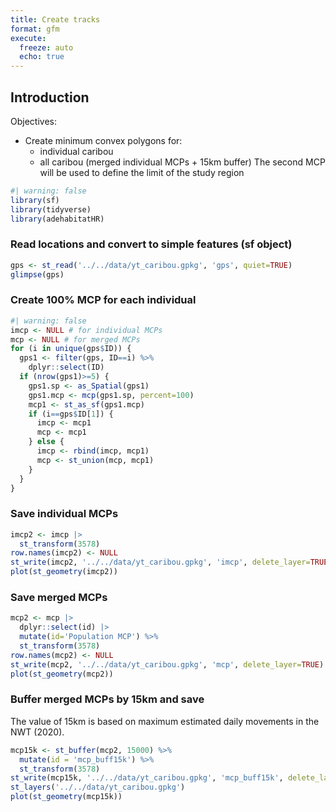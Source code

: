 ```yaml
---
title: Create tracks
format: gfm
execute:
  freeze: auto
  echo: true
---
```


## Introduction

Objectives:

- Create minimum convex polygons for:
  - individual caribou
  - all caribou (merged individual MCPs + 15km buffer)
 The second MCP will be used to define the limit of the study region

```r
#| warning: false
library(sf)
library(tidyverse)
library(adehabitatHR)
```

### Read locations and convert to simple features (sf object)

```r
gps <- st_read('../../data/yt_caribou.gpkg', 'gps', quiet=TRUE)
glimpse(gps)
```

### Create 100% MCP for each individual 

```r
#| warning: false
imcp <- NULL # for individual MCPs
mcp <- NULL # for merged MCPs
for (i in unique(gps$ID)) {
  gps1 <- filter(gps, ID==i) %>%
    dplyr::select(ID)
  if (nrow(gps1)>=5) {
    gps1.sp <- as_Spatial(gps1)
    gps1.mcp <- mcp(gps1.sp, percent=100)
    mcp1 <- st_as_sf(gps1.mcp)
    if (i==gps$ID[1]) {
      imcp <- mcp1
      mcp <- mcp1
    } else {
      imcp <- rbind(imcp, mcp1)
      mcp <- st_union(mcp, mcp1)
    }
  }
}
```

### Save individual MCPs

```r
imcp2 <- imcp |>
  st_transform(3578)
row.names(imcp2) <- NULL
st_write(imcp2, '../../data/yt_caribou.gpkg', 'imcp', delete_layer=TRUE)
plot(st_geometry(imcp2))
```

### Save merged MCPs

```r
mcp2 <- mcp |>
  dplyr::select(id) |>
  mutate(id='Population MCP') %>%
  st_transform(3578)
row.names(mcp2) <- NULL
st_write(mcp2, '../../data/yt_caribou.gpkg', 'mcp', delete_layer=TRUE)
plot(st_geometry(mcp2))
```

### Buffer merged MCPs by 15km and save

The value of 15km is based on maximum estimated daily movements in the NWT (2020).

```r
mcp15k <- st_buffer(mcp2, 15000) %>%
  mutate(id = 'mcp_buff15k') %>%
  st_transform(3578)
st_write(mcp15k, '../../data/yt_caribou.gpkg', 'mcp_buff15k', delete_layer=TRUE)
st_layers('../../data/yt_caribou.gpkg')
plot(st_geometry(mcp15k))
```
